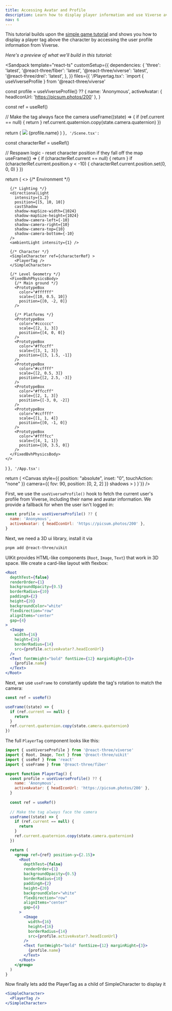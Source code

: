 ```yaml
---
title: Accessing Avatar and Profile
description: Learn how to display player information and use Viverse avatars in your game.
nav: 6
---
```


This tutorial builds upon the [simple game tutorial](./simple-game.mdx) and shows you how to display a player tag above the character by accessing the user profile information from Viverse.

*Here's a preview of what we'll build in this tutorial:*

<Sandpack
  template="react-ts"
  customSetup={{
    dependencies: {
      'three': 'latest',
      '@react-three/fiber': 'latest',
      '@react-three/viverse': 'latest',
      '@react-three/drei': 'latest',
    },
  }}
  files={{
    '/Playertag.tsx': `import { useViverseProfile } from '@react-three/viverse'

  const profile = useViverseProfile() ?? {
    name: 'Anonymous',
    activeAvatar: { headIconUrl: 'https://picsum.photos/200' },
  }
  
  const ref = useRef()
  
  // Make the tag always face the camera
  useFrame((state) => {
    if (ref.current == null) {
      return
    }
    ref.current.quaternion.copy(state.camera.quaternion)
  })

  return (
    <group ref={ref} position-y={2.15}>
      <Root
        depthTest={false}
        renderOrder={1}
        backgroundOpacity={0.5}
        borderRadius={10}
        paddingX={2}
        height={20}
        backgroundColor="white"
        flexDirection="row"
        alignItems="center"
        gap={4}
      >
        <Image 
          width={16} 
          height={16} 
          borderRadius={14} 
          src={profile.activeAvatar?.headIconUrl} 
        />
        <Text fontWeight="bold" fontSize={12} marginRight={3}>
          {profile.name}
        </Text>
      </Root>
    </group>
  )
}`,
    '/Scene.tsx': `

  const characterRef = useRef()
  
  // Respawn logic - reset character position if they fall off the map
  useFrame(() => {
    if (characterRef.current == null) {
      return
    }
    if (characterRef.current.position.y < -10) {
      characterRef.current.position.set(0, 0, 0)
    }
  })

  return (
    <>
      {/* Environment */}
      <Sky />
      
      {/* Lighting */}
      <directionalLight
        intensity={1.2}
        position={[5, 10, 10]}
        castShadow
        shadow-mapSize-width={1024}
        shadow-mapSize-height={1024}
        shadow-camera-left={-10}
        shadow-camera-right={10}
        shadow-camera-top={10}
        shadow-camera-bottom={-10}
      />
      <ambientLight intensity={1} />
      
      {/* Character */}
      <SimpleCharacter ref={characterRef} >
        <PlayerTag />
      </SimpleCharacter>
      
      {/* Level Geometry */}
      <FixedBvhPhysicsBody>
        {/* Main ground */}
        <PrototypeBox 
          color="#ffffff" 
          scale={[10, 0.5, 10]} 
          position={[0, -2, 0]} 
        />
        
        {/* Platforms */}
        <PrototypeBox 
          color="#cccccc" 
          scale={[2, 1, 3]} 
          position={[4, 0, 0]} 
        />
        <PrototypeBox 
          color="#ffccff" 
          scale={[3, 1, 3]} 
          position={[3, 1.5, -1]} 
        />
        <PrototypeBox 
          color="#ccffff" 
          scale={[2, 0.5, 3]} 
          position={[2, 2.5, -3]} 
        />
        <PrototypeBox 
          color="#ffccff" 
          scale={[2, 1, 3]} 
          position={[-3, 0, -2]} 
        />
        <PrototypeBox 
          color="#ccffff" 
          scale={[1, 1, 4]} 
          position={[0, -1, 0]} 
        />
        <PrototypeBox 
          color="#ffffcc" 
          scale={[4, 1, 1]} 
          position={[0, 3.5, 0]} 
        />
      </FixedBvhPhysicsBody>
    </>
  )
}`,
    '/App.tsx': `

  return (
    <Canvas
      style={{ position: "absolute", inset: "0", touchAction: "none" }}
      camera={{ fov: 90, position: [0, 2, 2] }}
      shadows
    >
      <Suspense fallback={null}>
        <Viverse>
          <Scene />
        </Viverse>
      </Suspense>
    </Canvas>
  )
}`}}
/>

First, we use the `useViverseProfile()` hook to fetch the current user's profile from Viverse, including their name and avatar information. We provide a fallback for when the user isn't logged in:

```jsx
const profile = useViverseProfile() ?? {
  name: 'Anonymous',
  activeAvatar: { headIconUrl: 'https://picsum.photos/200' },
}
```

Next, we need a 3D ui library, install it via

```bash
pnpm add @react-three/uikit
```

UIKit provides HTML-like components (`Root`, `Image`, `Text`) that work in 3D space. We create a card-like layout with flexbox:

```jsx
<Root
  depthTest={false}
  renderOrder={1}
  backgroundOpacity={0.5}
  borderRadius={10}
  paddingX={2}
  height={20}
  backgroundColor="white"
  flexDirection="row"
  alignItems="center"
  gap={4}
>
  <Image 
    width={16} 
    height={16} 
    borderRadius={14} 
    src={profile.activeAvatar?.headIconUrl} 
  />
  <Text fontWeight="bold" fontSize={12} marginRight={3}>
    {profile.name}
  </Text>
</Root>
```

Next, we use `useFrame` to constantly update the tag's rotation to match the camera:

```jsx
const ref = useRef()

useFrame((state) => {
  if (ref.current == null) {
    return
  }
  ref.current.quaternion.copy(state.camera.quaternion)
})
```

The full `PlayerTag` component looks like this:

```jsx
import { useViverseProfile } from '@react-three/viverse'
import { Root, Image, Text } from '@react-three/uikit'
import { useRef } from 'react'
import { useFrame } from '@react-three/fiber'

export function PlayerTag() {
  const profile = useViverseProfile() ?? {
    name: 'Anonymous',
    activeAvatar: { headIconUrl: 'https://picsum.photos/200' },
  }
  
  const ref = useRef()
  
  // Make the tag always face the camera
  useFrame((state) => {
    if (ref.current == null) {
      return
    }
    ref.current.quaternion.copy(state.camera.quaternion)
  })

  return (
    <group ref={ref} position-y={2.15}>
      <Root
        depthTest={false}
        renderOrder={1}
        backgroundOpacity={0.5}
        borderRadius={10}
        paddingX={2}
        height={20}
        backgroundColor="white"
        flexDirection="row"
        alignItems="center"
        gap={4}
      >
        <Image 
          width={16} 
          height={16} 
          borderRadius={14} 
          src={profile.activeAvatar?.headIconUrl} 
        />
        <Text fontWeight="bold" fontSize={12} marginRight={3}>
          {profile.name}
        </Text>
      </Root>
    </group>
  )
}
```

Now finally lets add the PlayerTag as a child of SimpleCharacter to display it

```jsx
<SimpleCharacter>
  <PlayerTag />
</SimpleCharacter>
```